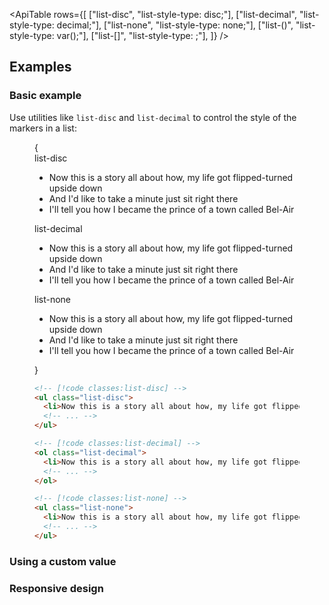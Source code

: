 

<ApiTable
  rows={[
    ["list-disc", "list-style-type: disc;"],
    ["list-decimal", "list-style-type: decimal;"],
    ["list-none", "list-style-type: none;"],
    ["list-(<custom-property>)", "list-style-type: var(<custom-property>);"],
    ["list-[<value>]", "list-style-type: <value>;"],
  ]}
/>

## Examples

### Basic example

Use utilities like `list-disc` and `list-decimal` to control the style of the markers in a list:

<Figure>

<Example>
  {
    <div className="flex flex-col gap-8">
      <div>
        <span className="mb-3 font-mono text-sm font-medium text-gray-500 dark:text-gray-400">list-disc</span>
        <ul className="list-inside list-disc text-gray-900 dark:text-gray-200">
          <li>Now this is a story all about how, my life got flipped-turned upside down</li>
          <li>And I'd like to take a minute just sit right there</li>
          <li>I'll tell you how I became the prince of a town called Bel-Air</li>
        </ul>
      </div>
      <div>
        <span className="mb-3 font-mono text-sm font-medium text-gray-500 dark:text-gray-400">list-decimal</span>
        <ul className="list-inside list-decimal text-gray-900 dark:text-gray-200">
          <li>Now this is a story all about how, my life got flipped-turned upside down</li>
          <li>And I'd like to take a minute just sit right there</li>
          <li>I'll tell you how I became the prince of a town called Bel-Air</li>
        </ul>
      </div>
      <div>
        <span className="mb-3 font-mono text-sm font-medium text-gray-500 dark:text-gray-400">list-none</span>
        <ul className="list-inside list-none text-gray-900 dark:text-gray-200">
          <li>Now this is a story all about how, my life got flipped-turned upside down</li>
          <li>And I'd like to take a minute just sit right there</li>
          <li>I'll tell you how I became the prince of a town called Bel-Air</li>
        </ul>
      </div>
    </div>
  }
</Example>

```html
<!-- [!code classes:list-disc] -->
<ul class="list-disc">
  <li>Now this is a story all about how, my life got flipped-turned upside down</li>
  <!-- ... -->
</ul>

<!-- [!code classes:list-decimal] -->
<ol class="list-decimal">
  <li>Now this is a story all about how, my life got flipped-turned upside down</li>
  <!-- ... -->
</ol>

<!-- [!code classes:list-none] -->
<ul class="list-none">
  <li>Now this is a story all about how, my life got flipped-turned upside down</li>
  <!-- ... -->
</ul>
```

</Figure>

### Using a custom value

<UsingACustomValue element="ol" utility="list" name="marker" value="upper-roman" variable="marker" />

### Responsive design

<ResponsiveDesign element="ul" property="list-style-type" defaultClass="list-none" featuredClass="list-disc" />
